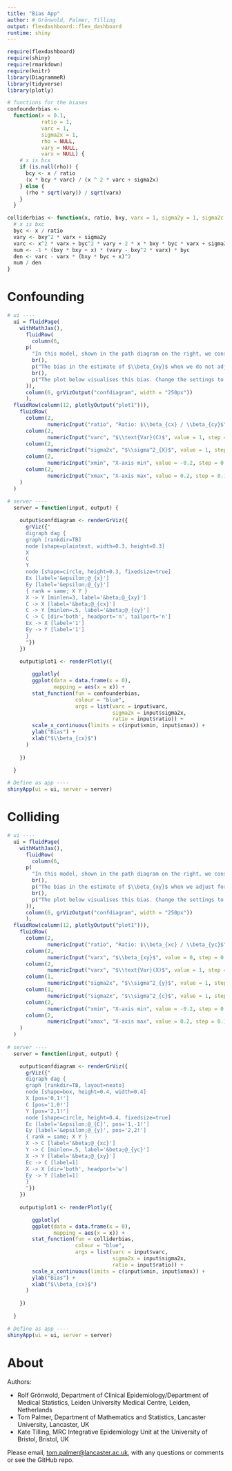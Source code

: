 ```yaml
---
title: "Bias App"
author: # Grönwold, Palmer, Tilling
output: flexdashboard::flex_dashboard
runtime: shiny
---
```


```r
require(flexdashboard)
require(shiny)
require(rmarkdown)
require(knitr)
library(DiagrammeR)
library(tidyverse)
library(plotly)
```

```r
# functions for the biases
confounderbias <-
  function(x = 0.1,
           ratio = 1,
           varc = 1,
           sigma2x = 1,
           rho = NULL,
           vary = NULL,
           varx = NULL) {
    # x is bcx
    if (is.null(rho)) {
      bcy <- x / ratio
      (x * bcy * varc) / (x ^ 2 * varc + sigma2x)
    } else {
      (rho * sqrt(vary)) / sqrt(varx)
    }
  }

colliderbias <- function(x, ratio, bxy, varx = 1, sigma2y = 1, sigma2c = 1) {
  # x is bxc
  byc <- x / ratio
  vary <- bxy^2 * varx + sigma2y
  varc <- x^2 * varx + byc^2 * vary + 2 * x * bxy * byc * varx + sigma2c
  num <- -1 * (bxy * bxy + x) * (vary - bxy^2 * varx) * byc
  den <- varc - varx * (bxy * byc + x)^2
  num / den
}
```

# Confounding {data-height=800}

```r
# ui ----
  ui = fluidPage(
    withMathJax(),
      fluidRow(
        column(6,
      p(
        "In this model, shown in the path diagram on the right, we consider the effect of omitting a confounder, $C$, from the regression of $Y$ on $X$."),
        br(),
        p("The bias in the estimate of $\\beta_{xy}$ when we do not adjust for $C$ is given by: $$\\text{Bias} = \\frac{\\beta_{cx}\\beta_{cy}\\text{Var}(C)}{\\beta_{cx}^2\\text{Var}(C) + \\sigma_{X}^2}$$"),
        br(),
        p("The plot below visualises this bias. Change the settings to explore how the bias changes."
      )),
      column(6, grVizOutput("confdiagram", width = "250px"))
      ),
  fluidRow(column(12, plotlyOutput("plot1"))),
    fluidRow(
      column(2,
             numericInput("ratio", "Ratio: $\\beta_{cx} / \\beta_{cy}$", value = 1, step = 0.1, width = "100px")),
      column(2,
             numericInput("varc", "$\\text{Var}(C)$", value = 1, step = 0.1, width = "100px")),
      column(2,
             numericInput("sigma2x", "$\\sigma^2_{X}$", value = 1, step = 0.1, width = "100px")),
      column(2,
             numericInput("xmin", "X-axis min", value = -0.2, step = 0.1, width = "100px")),
      column(2,
             numericInput("xmax", "X-axis max", value = 0.2, step = 0.1, width = "100px"))
    )
  )
  
# server ----
  server = function(input, output) {

    output$confdiagram <- renderGrViz({
      grViz({"
      digraph dag {
      graph [rankdir=TB]
      node [shape=plaintext, width=0.3, height=0.3]
      X 
      C 
      Y
      node [shape=circle, height=0.3, fixedsize=true]
      Ex [label='&epsilon;@_{x}']
      Ey [label='&epsilon;@_{y}']
      { rank = same; X Y }
      X -> Y [minlen=3, label='&beta;@_{xy}']
      C -> X [label='&beta;@_{cx}']
      C -> Y [minlen=.5, label='&beta;@_{cy}']
      C -> C [dir='both', headport='n', tailport='n']
      Ex -> X [label='1']
      Ey -> Y [label='1']
      }
      "})
    })
    
    output$plot1 <- renderPlotly({

        ggplotly(
        ggplot(data = data.frame(x = 0), 
               mapping = aes(x = x)) + 
        stat_function(fun = confounderbias, 
                      colour = "blue",
                      args = list(varc = input$varc,
                                  sigma2x = input$sigma2x,
                                  ratio = input$ratio)) +
        scale_x_continuous(limits = c(input$xmin, input$xmax)) + 
        ylab("Bias") + 
        xlab("$\\beta_{cx}$")
      )
      
    })
    
  }

# Define as app ----
shinyApp(ui = ui, server = server)
```

# Colliding

```r
# ui ----
  ui = fluidPage(
    withMathJax(),
      fluidRow(
        column(6,
      p(
        "In this model, shown in the path diagram on the right, we consider the effect of including a collider, $C$, in the regression of $Y$ on $X$ and $C$."),
        br(),
        p("The bias in the estimate of $\\beta_{xy}$ when we adjust for $C$ is given by: $$\\text{Bias} = -\\frac{(\\beta_{xy}\\beta_{yc} + \\beta_{xc})(\\text{Var}(Y)- \\beta_{xy}^2\\text{Var}(X))\\beta_{yc}}{\\text{Var}(C) - \\text{Var}(X)(\\beta_{xy}\\beta_{yc} + \\beta_{xc})^2}$$"),
        br(),
        p("The plot below visualises this bias. Change the settings to explore how the bias changes."
      )),
      column(6, grVizOutput("confdiagram", width = "250px"))
      ),
  fluidRow(column(12, plotlyOutput("plot1"))),
    fluidRow(
      column(2,
             numericInput("ratio", "Ratio: $\\beta_{xc} / \\beta_{yc}$", value = 1, step = 0.1, width = "100px")),
      column(2,
             numericInput("varx", "$\\beta_{xy}$", value = 0, step = 0.1, width = "100px")),
      column(2,
             numericInput("varx", "$\\text{Var}(X)$", value = 1, step = 0.1, width = "100px")),
      column(1,
             numericInput("sigma2x", "$\\sigma^2_{y}$", value = 1, step = 0.1, width = "100px")),
      column(1,
             numericInput("sigma2x", "$\\sigma^2_{c}$", value = 1, step = 0.1, width = "100px")),
      column(2,
             numericInput("xmin", "X-axis min", value = -0.2, step = 0.1, width = "100px")),
      column(2,
             numericInput("xmax", "X-axis max", value = 0.2, step = 0.1, width = "100px"))
    )
  )
  
# server ----
  server = function(input, output) {

    output$confdiagram <- renderGrViz({
      grViz({"
      digraph dag {
      graph [rankdir=TB, layout=neato]
      node [shape=box, height=0.4, width=0.4]
      X [pos='0,1!']
      C [pos='1,0!']
      Y [pos='2,1!']
      node [shape=circle, height=0.4, fixedsize=true]
      Ec [label='&epsilon;@_{C}', pos='1,-1!']
      Ey [label='&epsilon;@_{y}', pos='2,2!']
      { rank = same; X Y }
      X -> C [label='&beta;@_{xc}']
      Y -> C [minlen=.5, label='&beta;@_{yc}']
      X -> Y [label='&beta;@_{xy}']
      Ec -> C [label=1]
      X -> X [dir='both', headport='w']
      Ey -> Y [label=1]
      }
      "})
    })
    
    output$plot1 <- renderPlotly({

        ggplotly(
        ggplot(data = data.frame(x = 0), 
               mapping = aes(x = x)) + 
        stat_function(fun = colliderbias, 
                      colour = "blue",
                      args = list(varc = input$varc,
                                  sigma2x = input$sigma2x,
                                  ratio = input$ratio)) +
        scale_x_continuous(limits = c(input$xmin, input$xmax)) + 
        ylab("Bias") + 
        xlab("$\\beta_{cx}$")
      )
      
    })
    
  }

# Define as app ----
shinyApp(ui = ui, server = server)
```

# About

Authors:

- Rolf Grönwold, Department of Clinical Epidemiology/Department of Medical Statistics, Leiden University Medical Centre, Leiden, Netherlands
- Tom Palmer, Department of Mathematics and Statistics, Lancaster University, Lancaster, UK
- Kate Tilling, MRC Integrative Epidemiology Unit at the University of Bristol, Bristol, UK

Please email, <tom.palmer@lancaster.ac.uk>, with any questions or comments or see the GitHub repo.